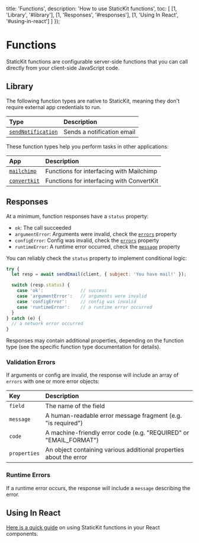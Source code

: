 
  title: 'Functions',
  description: 'How to use StaticKit functions',
  toc: [
    [1, 'Library', '#library'],
    [1, 'Responses', '#responses'],
    [1, 'Using In React', '#using-in-react']
  ]
});

# Functions

StaticKit functions are configurable server-side functions that you can call directly from your client-side JavaScript code.

## Library

The following function types are native to StaticKit, meaning they don't require external app credentials to run.

| Type                              | Description                                                  |
| :-------------------------------- | :----------------------------------------------------------- |
| [`sendNotification`](/docs/functions/types/send-notification) | Sends a notification email       |

These function types help you perform tasks in other applications:

| App                               | Description                                                  |
| :-------------------------------- | :----------------------------------------------------------- |
| [`mailchimp`](/docs/functions/mailchimp) | Functions for interfacing with Mailchimp   |
| [`convertkit`](/docs/functions/convertkit) | Functions for interfacing with ConvertKit   |

## Responses

At a minimum, function responses have a `status` property: 

- `ok`: The call succeeded
- `argumentError`: Arguments were invalid, check the [`errors`](#validation-errors) property
- `configError`: Config was invalid, check the [`errors`](#validation-errors) property
- `runtimeError`: A runtime error occurred, check the [`message`](#runtime-errors) property

You can reliably check the `status` property to implement conditional logic:

```js
try {
  let resp = await sendEmail(client, { subject: 'You have mail!' });

  switch (resp.status) {
    case 'ok':              // success
    case 'argumentError':   // arguments were invalid
    case 'configError':     // config was invalid
    case 'runtimeError':    // a runtime error occurred
  }
} catch (e) {
  // a network error occurred
}
```

Responses may contain additional properties, depending on the function type (see the specific function type documentation for details).

### Validation Errors

If arguments or config are invalid, the response will include an array of `errors` with one or more error objects:

| Key            | Description                                                       |
| :------------- | :---------------------------------------------------------------- |
| `field`        | The name of the field                                             |
| `message`      | A human-readable error message fragment (e.g. "is required")      |
| `code`         | A machine-friendly error code (e.g. "REQUIRED" or "EMAIL_FORMAT") |
| `properties`   | An object containing various additional properties about the error |

### Runtime Errors

If a runtime error occurs, the response will include a `message` describing the error.

## Using In React

[Here is a quick guide](/docs/functions/react) on using StaticKit functions in your React components.
